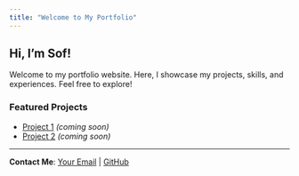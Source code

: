```yaml
---
title: "Welcome to My Portfolio"
---
```


## Hi, I'm Sof!

Welcome to my portfolio website. Here, I showcase my projects, skills, and experiences. Feel free to explore!

### Featured Projects
- [Project 1](#) *(coming soon)*
- [Project 2](#) *(coming soon)*

---

**Contact Me**: [Your Email](mailto:sof.m.aguiar@gmail.com) | [GitHub](https://github.com/SofAguiar)

